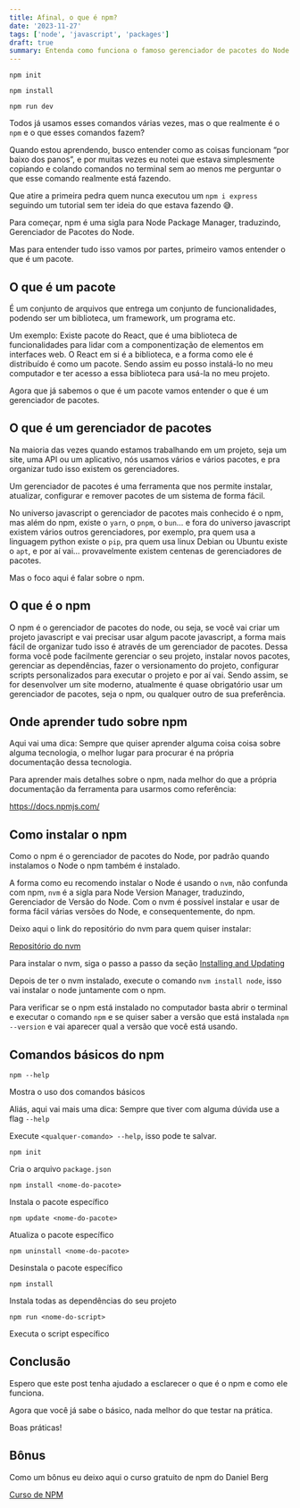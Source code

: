 ```yaml
---
title: Afinal, o que é npm?
date: '2023-11-27'
tags: ['node', 'javascript', 'packages']
draft: true
summary: Entenda como funciona o famoso gerenciador de pacotes do Node.js
---
```


`npm init`

`npm install`

`npm run dev`

Todos já usamos esses comandos várias vezes, mas o que realmente é o `npm` e o que esses comandos fazem?

Quando estou aprendendo, busco entender como as coisas funcionam “por baixo dos panos”, e por muitas vezes eu notei que estava simplesmente copiando e colando comandos no terminal sem ao menos me perguntar o que esse comando realmente está fazendo.

Que atire a primeira pedra quem nunca executou um `npm i express` seguindo um tutorial sem ter ideia do que estava fazendo 😅.

Para começar, npm é uma sigla para Node Package Manager, traduzindo, Gerenciador de Pacotes do Node.

Mas para entender tudo isso vamos por partes, primeiro vamos entender o que é um pacote.

## O que é um pacote

É um conjunto de arquivos que entrega um conjunto de funcionalidades, podendo ser um biblioteca, um framework, um programa etc.

Um exemplo: Existe pacote do React, que é uma biblioteca de funcionalidades para lidar com a componentização de elementos em interfaces web. O React em si é a biblioteca, e a forma como ele é distribuído é como um pacote. Sendo assim eu posso instalá-lo no meu computador e ter acesso a essa biblioteca para usá-la no meu projeto.

Agora que já sabemos o que é um pacote vamos entender o que é um gerenciador de pacotes.

## O que é um gerenciador de pacotes

Na maioria das vezes quando estamos trabalhando em um projeto, seja um site, uma API ou um aplicativo, nós usamos vários e vários pacotes, e pra organizar tudo isso existem os gerenciadores.

Um gerenciador de pacotes é uma ferramenta que nos permite instalar, atualizar, configurar e remover pacotes de um sistema de forma fácil.

No universo javascript o gerenciador de pacotes mais conhecido é o npm, mas além do npm, existe o `yarn`, o `pnpm`, o `bun`… e fora do universo javascript existem vários outros gerenciadores, por exemplo, pra quem usa a linguagem python existe o `pip`, pra quem usa linux Debian ou Ubuntu existe o `apt`, e por aí vai… provavelmente existem centenas de gerenciadores de pacotes.

Mas o foco aqui é falar sobre o npm.

## O que é o npm

O npm é o gerenciador de pacotes do node, ou seja, se você vai criar um projeto javascript e vai precisar usar algum pacote javascript, a forma mais fácil de organizar tudo isso é através de um gerenciador de pacotes. Dessa forma você pode facilmente gerenciar o seu projeto, instalar novos pacotes, gerenciar as dependências, fazer o versionamento do projeto, configurar scripts personalizados para executar o projeto e por aí vai. Sendo assim, se for desenvolver um site moderno, atualmente é quase obrigatório usar um gerenciador de pacotes, seja o npm, ou qualquer outro de sua preferência.

## Onde aprender tudo sobre npm

Aqui vai uma dica: Sempre que quiser aprender alguma coisa coisa sobre alguma tecnologia, o melhor lugar para procurar é na própria documentação dessa tecnologia.

Para aprender mais detalhes sobre o npm, nada melhor do que a própria documentação da ferramenta para usarmos como referência:

https://docs.npmjs.com/

## Como instalar o npm

Como o npm é o gerenciador de pacotes do Node, por padrão quando instalamos o Node o npm também é instalado.

A forma como eu recomendo instalar o Node é usando o `nvm`, não confunda com npm, `nvm` é a sigla para Node Version Manager, traduzindo, Gerenciador de Versão do Node. Com o nvm é possível instalar e usar de forma fácil várias versões do Node, e consequentemente, do npm.

Deixo aqui o link do repositório do nvm para quem quiser instalar:

[Repositório do nvm](https://github.com/nvm-sh/nvm)

Para instalar o nvm, siga o passo a passo da seção [Installing and Updating](https://github.com/nvm-sh/nvm#installing-and-updating)

Depois de ter o nvm instalado, execute o comando `nvm install node`, isso vai instalar o node juntamente com o npm.

Para verificar se o npm está instalado no computador basta abrir o terminal e executar o comando `npm` e se quiser saber a versão que está instalada `npm --version` e vai aparecer qual a versão que você está usando.

## Comandos básicos do npm

`npm --help`

Mostra o uso dos comandos básicos

Aliás, aqui vai mais uma dica: Sempre que tiver com alguma dúvida use a flag `--help`

Execute `<qualquer-comando> --help`, isso pode te salvar.

`npm init`

Cria o arquivo `package.json`

`npm install <nome-do-pacote>`

Instala o pacote específico

`npm update <nome-do-pacote>`

Atualiza o pacote específico

`npm uninstall <nome-do-pacote>`

Desinstala o pacote específico

`npm install`

Instala todas as dependências do seu projeto

`npm run <nome-do-script>`

Executa o script específico

## Conclusão

Espero que este post tenha ajudado a esclarecer o que é o npm e como ele funciona.

Agora que você já sabe o básico, nada melhor do que testar na prática.

Boas práticas!

## Bônus

Como um bônus eu deixo aqui o curso gratuito de npm do Daniel Berg

[Curso de NPM](https://www.youtube.com/playlist?list=PLbV6TI03ZWYVjruiKLeb3m2rEXeYsG6RQ)
